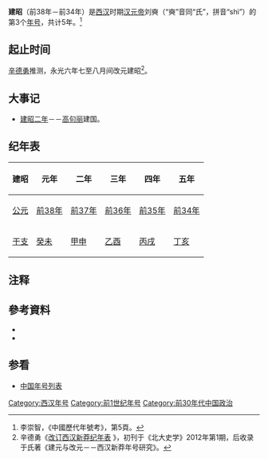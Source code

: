 {{Eranamebox|年号= 建昭
|起讫时间= [[前38年|前38年]]－[[前34年|前34年]]
|政权= [[西汉|西汉]]
|帝王= [[汉元帝|汉元帝]]刘奭
|历时= 5年
|timeline= <timeline>
ImageSize  = width:200 height:50
PlotArea   = width:180 height:30 left:10 bottom:20
TimeAxis   = orientation:horizontal
DateFormat = yyyy
Period     = from:-202 till:8
AlignBars  = early
ScaleMajor = increment:210 start:-202
Colors =
  id:canvas value:rgb(1,1,0.85)
BackgroundColors = canvas:canvas
PlotData =
  width:15 color:black
  bar:era from:start till:end
  bar:era from:-48 till:-33 color:red
  bar:era from:-38 till:-34 color:yellow
</timeline>
|说明= 建昭在西汉及汉元帝时期的位置
}}
'''建昭'''（前38年－前34年）是[[西汉|西汉]]时期[[汉元帝|汉元帝]]刘奭（“奭”音同“氏”，拼音“shì”）的第3个[[年号|年号]]，共计5年。<ref>李崇智，《中國歷代年號考》，第5頁。</ref>

==起止时间==
[[辛德勇|辛德勇]]推测，永光六年七至八月间改元建昭<ref>辛德勇《[http://www.zggds.pku.edu.cn/004/001/213.pdf 改订西汉新莽纪年表] {{Wayback|url=http://www.zggds.pku.edu.cn/004/001/213.pdf|date=20171209045615}}》，初刊于《北大史学》2012年第1期，后收录于氏著《建元与改元－－西汉新莽年号研究》。</ref>。

==大事记==
*[[前37年|建昭二年]]－－[[高句丽|高句丽]]建国。

==纪年表==
{| class="wikitable"  style="text-align:center;"
|-
!建昭!!元年!!二年!!三年!!四年!!五年
|-
![[公元|公元]]
|[[前38年|前38年]]||[[前37年|前37年]]||[[前36年|前36年]]||[[前35年|前35年]]||[[前34年|前34年]]
|-
![[干支|干支]]
|[[癸未|癸未]]||[[甲申|甲申]]||[[乙酉|乙酉]]||[[丙戌|丙戌]]||[[丁亥|丁亥]]
|}

==注释==
{{Reflist}}

==參考資料==
*{{Cite book| author =[[李崇智|李崇智]]| title =中國歷代年號考| edition = | url = |date=2001-1| publisher =中華書局| location = | ISBN =7101025129}}
*{{Cite book| author =[[辛德勇|辛德勇]]| title =建元與改元：西漢新莽年號研究| edition = | url = |date=2013-7| publisher =中華書局| location = | ISBN =9787101090185}}

==参看==
*[[中国年号列表|中国年号列表]]

{{年号|[[永光_(西汉)|永光]]|[[中国年号列表#漢朝|中国年号]]|[[竟宁|竟宁]]}}
{{漢朝年號}}

[[Category:西汉年号|Category:西汉年号]]
[[Category:前1世纪年号|Category:前1世纪年号]]
[[Category:前30年代中国政治|Category:前30年代中国政治]]